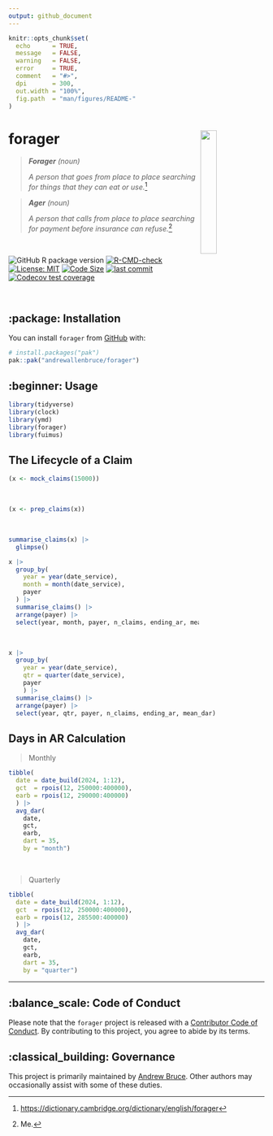 ```yaml
---
output: github_document
---
```


<!-- README.md is generated from README.Rmd. Please edit that file -->


```r
knitr::opts_chunk$set(
  echo      = TRUE, 
  message   = FALSE, 
  warning   = FALSE,
  error     = TRUE,
  comment   = "#>",
  dpi       = 300, 
  out.width = "100%",
  fig.path  = "man/figures/README-"
)
```



# forager <a href="#"><img src="man/figures/logo.svg" align="right" width="25%" min-width="120px"/></a>

> ***Forager** (noun)*
>
> *A person that goes from place to place searching for things that they
> can eat or use.*[^1]

> ***Ager** (noun)*
>
> *A person that calls from place to place searching for payment before
> insurance can refuse.*[^2]

<br>

<!-- badges: start -->

![GitHub R package version](https://img.shields.io/github/r-package/v/andrewallenbruce/forager?style=flat-square&logo=R&label=Package&color=%23192a38)
[![R-CMD-check](https://github.com/andrewallenbruce/forager/actions/workflows/R-CMD-check.yaml/badge.svg)](https://github.com/andrewallenbruce/forager/actions/workflows/R-CMD-check.yaml)
[![License: MIT](https://img.shields.io/badge/license-MIT-blue.svg)](https://choosealicense.com/licenses/mit/)
[![Code Size](https://img.shields.io/github/languages/code-size/andrewallenbruce/forager.svg)](https://github.com/andrewallenbruce/forager)
[![last commit](https://img.shields.io/github/last-commit/andrewallenbruce/forager.svg)](https://github.com/andrewallenbruce/forager/commits/master)
[![Codecov test coverage](https://codecov.io/gh/andrewallenbruce/forager/branch/master/graph/badge.svg)](https://app.codecov.io/gh/andrewallenbruce/forager?branch=master)

<!-- badges: end -->

<br>

## :package: Installation

You can install `forager` from [GitHub](https://github.com/) with:

``` r
# install.packages("pak")
pak::pak("andrewallenbruce/forager")
```

## :beginner: Usage

```r
library(tidyverse)
library(clock)
library(ymd)
library(forager)
library(fuimus)
```


## The Lifecycle of a Claim 

```r
(x <- mock_claims(15000))
```

<br>

```r
(x <- prep_claims(x))
```

<br>

```r
summarise_claims(x) |> 
  glimpse()
```



```r
x |> 
  group_by(
    year = year(date_service),
    month = month(date_service),
    payer
  ) |>
  summarise_claims() |> 
  arrange(payer) |>
  select(year, month, payer, n_claims, ending_ar, mean_dar)
```

<br>

```r
x |> 
  group_by(
    year = year(date_service),
    qtr = quarter(date_service),
    payer
    ) |>
  summarise_claims() |> 
  arrange(payer) |>
  select(year, qtr, payer, n_claims, ending_ar, mean_dar)
```

## Days in AR Calculation

> Monthly

```r
tibble(
  date = date_build(2024, 1:12),
  gct  = rpois(12, 250000:400000),
  earb = rpois(12, 290000:400000)
  ) |> 
  avg_dar(
    date, 
    gct, 
    earb, 
    dart = 35,
    by = "month")
```

<br>

> Quarterly

```r
tibble(
  date = date_build(2024, 1:12),
  gct  = rpois(12, 250000:400000),
  earb = rpois(12, 285500:400000)
  ) |> 
  avg_dar(
    date, 
    gct, 
    earb, 
    dart = 35,
    by = "quarter")
```


------------------------------------------------------------------------------

## :balance_scale: Code of Conduct

Please note that the `forager` project is released with a [Contributor Code of Conduct](https://andrewallenbruce.github.io/forager/CODE_OF_CONDUCT.html). By contributing to this project, you agree to abide by its terms.

## :classical_building: Governance

This project is primarily maintained by [Andrew Bruce](https://github.com/andrewallenbruce). Other authors may occasionally assist with some of these duties.

[^1]: <https://dictionary.cambridge.org/dictionary/english/forager>

[^2]: Me.

